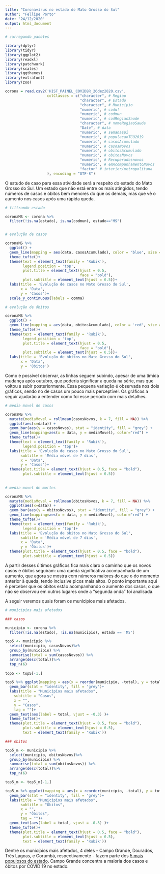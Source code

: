---
title: "Coronavírus no estado do Mato Grosso do Sul"
author: "Fellipe Porto"
date: "24/12/2020"
output: html_document
---

````{r}

# carregando pacotes

library(dplyr)
library(tidyr)
library(ggplot2)
library(readxl)
library(patchwork)
library(scales)
library(ggthemes)
library(extrafont)
library(zoo)


````


````{r}

corona = read.csv2('HIST_PAINEL_COVIDBR_26dez2020.csv',
                   colClasses = c("character", # Regiao
                                  "character", # Estado
                                  "character", # Municipio
                                  "numeric", # coduf
                                  "numeric", # codmun
                                  "numeric", # codRegiaoSaude
                                  "character", # nomeRegiaoSaude
                                  "Date", # data
                                  "numeric", # semanaEpi
                                  "numeric", # populacaoTCU2019
                                  "numeric", # casosAcumulado
                                  "numeric", # casosNovos
                                  "numeric", # obitosAcumulado
                                  "numeric", # obitosNovos
                                  "numeric", # Recuperadosnovos
                                  "numeric", # emAcompanhamentoNovos
                                  "factor" # interior/metropolitana
                   ), encoding = "UTF-8")


````

O estudo de caso para essa atividade será a respeito do estado do Mato Grosso do Sul. Um estado que não está entre os mais atingidos, tendo números de casos e óbitos bem menores do que os demais, mas que vê o aumento nos casos após uma rápida queda. 

````{r}

# filtrando estado

coronaMS <- corona %>%
  filter(!is.na(estado), is.na(codmun), estado=="MS")


# evolução de casos 

coronaMS %>%
  ggplot() +
  geom_line(mapping = aes(data, casosAcumulado), color = 'blue', size = 1)+
  theme_tufte()+
  theme(text = element_text(family = 'Rubik'), 
        legend.position = 'top',
        plot.title = element_text(hjust = 0.5, 
                                  face = "bold"),
        plot.subtitle = element_text(hjust = 0.5))+
  labs(title = 'Evolução de casos no Mato Grosso do Sul', 
       x = 'Data', 
       y = 'Casos')+
  scale_y_continuous(labels = comma)

# evolução de óbitos

coronaMS %>%
  ggplot() +
  geom_line(mapping = aes(data, obitosAcumulado), color = 'red', size = 1)+
  theme_tufte()+
  theme(text = element_text(family = 'Rubik'), 
        legend.position = 'top',
        plot.title = element_text(hjust = 0.5, 
                                  face = "bold"),
        plot.subtitle = element_text(hjust = 0.5))+
  labs(title = 'Evolução de óbitos no Mato Grosso do Sul', 
       x = 'Data', 
       y = 'Óbitos')

````

Como é possível observar, as linhas seguem subindo, apesar de uma tímida mudança após outubro, que poderia significar a queda na série, mas que voltou a subir posteriormente. Essa pequena variação é observada nos dois gráficos, sendo no de casos um pouco mais perceptível. Os gráficos a seguir ajudarão a entender como foi esse período com mais detalhes. 

````{r}
# media movel de casos

coronaMS %>% 
  mutate(mediaMovel = rollmean(casosNovos, k = 7, fill = NA)) %>%
  ggplot(aes(x=data)) +
  geom_bar(aes(y = casosNovos), stat = "identity", fill = "grey") +
  geom_line(mapping=aes(x = data, y = mediaMovel), color="red") +
  theme_tufte()+
  theme(text = element_text(family = 'Rubik'), 
        legend.position = 'top')+
  labs(title = 'Evolução de casos no Mato Grosso do Sul', 
       subtitle = 'Média móvel de 7 dias',
       x = 'Data', 
       y = 'Casos')+
  theme(plot.title = element_text(hjust = 0.5, face = "bold"),
        plot.subtitle = element_text(hjust = 0.5))
  
  
# media movel de mortes 

coronaMS %>% 
  mutate(mediaMovel = rollmean(obitosNovos, k = 7, fill = NA)) %>%
  ggplot(aes(x=data)) +
  geom_bar(aes(y = obitosNovos), stat = "identity", fill = "grey") +
  geom_line(mapping=aes(x = data, y = mediaMovel), color="red") +
  theme_tufte()+
  theme(text = element_text(family = 'Rubik'), 
        legend.position = 'top')+
  labs(title = 'Evolução de óbitos no Mato Grosso do Sul', 
       subtitle = 'Média móvel de 7 dias',
       x = 'Data', 
       y = 'Óbitos')+
  theme(plot.title = element_text(hjust = 0.5, face = "bold"),
        plot.subtitle = element_text(hjust = 0.5))


````

A partir desses últimos gráficos fica mais claro o caminho que os novos casos e óbitos seguiram: uma queda significativa acompanhada de um aumento, que agora se mostra com números maiores do que o do momento anterior à queda, tendo inclusive picos mais altos. O ponto importante aqui é perceber que os óbitos estão acompanhando o aumento dos casos, o que não se observou em outros lugares onde a "segunda onda" foi analisada. 

A seguir veremos quais foram os munícipios mais afetados. 

````{r}
# municipios mais afetados 

### casos

municipio <- corona %>% 
  filter(!is.na(estado), !is.na(municipio), estado == 'MS')

top5 <- municipio %>%
  select(municipio, casosNovos)%>%
  group_by(municipio) %>%
  summarise(total = sum(casosNovos)) %>%
  arrange(desc(total))%>%
  top_n(6)
  
top5 <- top5[-1,]

top5 %>% ggplot(mapping = aes(x = reorder(municipio, -total), y = total))+
  geom_bar(stat = "identity", fill = 'grey')+
  labs(title = "Municípios mais afetados",
    subtitle = "Casos",
    x = "",
    y = "Casos",
    tag = "")+
  geom_text(aes(label = total, vjust = -0.3) )+
  theme_tufte()+
  theme(plot.title = element_text(hjust = 0.5, face = "bold"),
        plot.subtitle = element_text(hjust = 0.5),
        text = element_text(family = 'Rubik'))

### obitos

top5_m <- municipio %>%
  select(municipio, obitosNovos)%>%
  group_by(municipio) %>%
  summarise(total = sum(obitosNovos)) %>%
  arrange(desc(total))%>%
  top_n(6)

top5_m <- top5_m[-1,]

top5_m %>% ggplot(mapping = aes(x = reorder(municipio, -total), y = total))+
  geom_bar(stat = "identity", fill = 'grey')+
  labs(title = "Municípios mais afetados",
       subtitle = "Óbitos",
       x = "",
       y = "Óbitos",
       tag = "")+
  geom_text(aes(label = total, vjust = -0.3) )+
  theme_tufte()+
  theme(plot.title = element_text(hjust = 0.5, face = "bold"),
        plot.subtitle = element_text(hjust = 0.5),
        text = element_text(family = 'Rubik'))

````

Dentre os municípios mais afetados, 4 deles - Campo Grande, Dourados, Três Lagoas, e Corumbá, respectivamente - fazem parte dos [5 mais populosos do estado](https://www.tererenews.com.br/home/municipios-de-mato-grosso-do-sul/). Campo Grande concentra a maioria dos casos e óbitos por COVID 19 no estado. 


